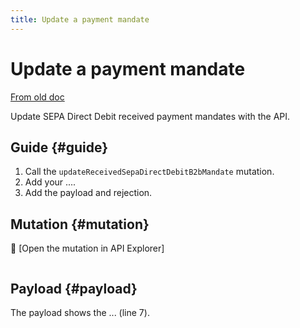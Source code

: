 ```yaml
---
title: Update a payment mandate
---
```


# Update a payment mandate

[From old doc](https://docs.swan.io/concept/payment/direct-debit#update-on-a-received-sepa-direct-debit-mandate)



Update SEPA Direct Debit received payment mandates with the API.

## Guide {#guide}

1. Call the `updateReceivedSepaDirectDebitB2bMandate` mutation.
1. Add your ....
1. Add the payload and rejection.

## Mutation {#mutation}

🔎 [Open the mutation in API Explorer]

```graphql {2} showLineNumbers

```

## Payload {#payload}

The payload shows the ... (line 7).

```json {5} showLineNumbers

```